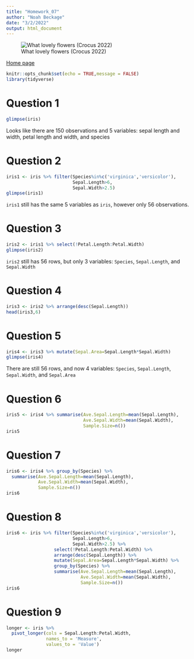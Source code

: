 ```yaml
---
title: "Homework_07"
author: "Noah Beckage"
date: "3/2/2022"
output: html_document
---
```


![What lovely flowers (Crocus 2022)](iris.jpg)

[Home page](index.html)

```r
knitr::opts_chunk$set(echo = TRUE,message = FALSE)
library(tidyverse)
```
# Question 1
```r
glimpse(iris)
```
Looks like there are 150 observations and 5 variables: sepal length and width, petal length and width, and species

# Question 2
```r
iris1 <- iris %>% filter(Species%in%c('virginica','versicolor'),
                         Sepal.Length>6,
                         Sepal.Width>2.5)
glimpse(iris1)
```
`iris1` still has the same 5 variables as `iris`, however only 56 observations.

# Question 3
```r
iris2 <- iris1 %>% select(!Petal.Length:Petal.Width)
glimpse(iris2)
```
`iris2` still has 56 rows, but only 3 variables: `Species`, `Sepal.Length`, and `Sepal.Width`

# Question 4
```r
iris3 <- iris2 %>% arrange(desc(Sepal.Length))
head(iris3,6)
```

# Question 5
```r
iris4 <- iris3 %>% mutate(Sepal.Area=Sepal.Length*Sepal.Width)
glimpse(iris4)
```
There are still 56 rows, and now 4 variables: `Species`, `Sepal.Length`, `Sepal.Width`, and `Sepal.Area`

# Question 6
```r
iris5 <- iris4 %>% summarise(Ave.Sepal.Length=mean(Sepal.Length),
                             Ave.Sepal.Width=mean(Sepal.Width),
                             Sample.Size=n())
iris5
```

# Question 7
```r
iris6 <- iris4 %>% group_by(Species) %>% 
  summarise(Ave.Sepal.Length=mean(Sepal.Length),
            Ave.Sepal.Width=mean(Sepal.Width),
            Sample.Size=n())
iris6
```

# Question 8
```r
iris6 <- iris %>% filter(Species%in%c('virginica','versicolor'),
                         Sepal.Length>6,
                         Sepal.Width>2.5) %>% 
                  select(!Petal.Length:Petal.Width) %>% 
                  arrange(desc(Sepal.Length)) %>% 
                  mutate(Sepal.Area=Sepal.Length*Sepal.Width) %>% 
                  group_by(Species) %>% 
                  summarise(Ave.Sepal.Length=mean(Sepal.Length),
                            Ave.Sepal.Width=mean(Sepal.Width),
                            Sample.Size=n())
iris6
```

# Question 9
```r
longer <- iris %>% 
  pivot_longer(cols = Sepal.Length:Petal.Width,
               names_to = 'Measure',
               values_to = 'Value')
longer
```



